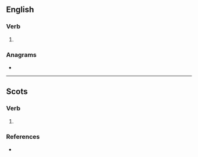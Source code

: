 ==English==

===Verb===
{{en-verb}}

# {{obsolete spelling of|en|afford}}

===Anagrams===
* {{anagrams|en|a=adffoor|off-road|offroad}}

----
==Scots==
 
===Verb===
{{sco-verb}}
 
# {{alt form|sco|affuird}} 
 
===References===
* {{R:DSL|pos=v}}